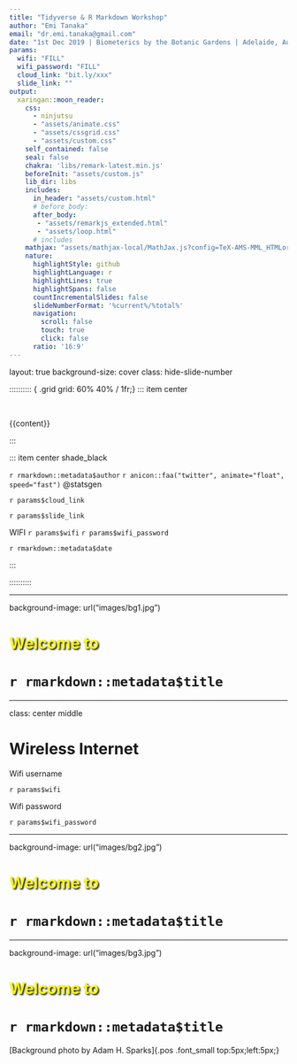 ```yaml
---
title: "Tidyverse & R Markdown Workshop"
author: "Emi Tanaka"
email: "dr.emi.tanaka@gmail.com"
date: "1st Dec 2019 | Biometerics by the Botanic Gardens | Adelaide, Australia"
params: 
  wifi: "FILL"
  wifi_password: "FILL"
  cloud_link: "bit.ly/xxx"
  slide_link: ""
output:
  xaringan::moon_reader:
    css: 
      - ninjutsu
      - "assets/animate.css"
      - "assets/cssgrid.css"
      - "assets/custom.css"
    self_contained: false
    seal: false 
    chakra: 'libs/remark-latest.min.js'
    beforeInit: "assets/custom.js"
    lib_dir: libs
    includes:
      in_header: "assets/custom.html"
      # before_body: 
      after_body: 
       - "assets/remarkjs_extended.html"
       - "assets/loop.html"
      # includes
    mathjax: "assets/mathjax-local/MathJax.js?config=TeX-AMS-MML_HTMLorMML"
    nature:
      highlightStyle: github 
      highlightLanguage: r 
      highlightLines: true
      highlightSpans: false 
      countIncrementalSlides: false
      slideNumberFormat: '%current%/%total%'
      navigation:
        scroll: false 
        touch: true
        click: false
      ratio: '16:9' 
---
```



layout: true
background-size: cover
class: hide-slide-number


:::::::::: { .grid grid: 60% 40% / 1fr;} 
::: item center

<br>

{{content}}


:::

::: item center shade_black

`r rmarkdown::metadata$author` `r anicon::faa("twitter", animate="float", speed="fast")`  @statsgen

<i class="fas fa-link"></i> 
`r params$cloud_link`

<i class="fas fa-book-open"></i>
`r params$slide_link`

WIFI <i class="fas fa-wifi"></i> `r params$wifi` <i class="fas fa-key"></i> `r params$wifi_password`

`r rmarkdown::metadata$date`


:::

:::::::::: 

---

background-image: url("images/bg1.jpg")

# <span style="text-shadow: 2px 2px 3px black;color:yellow;">Welcome to</span>
# <span style="text-shadow: 2px 2px 30px white;">`r rmarkdown::metadata$title`</span>



---

class: center middle

# Wireless Internet

::: grid 

::: item 

<i class="fas fa-wifi"></i>

Wifi username

``r params$wifi``

:::

::: item

<i class="fas fa-key"></i>

Wifi password

``r params$wifi_password``

:::

:::


---

background-image: url("images/bg2.jpg")

# <span style="text-shadow: 2px 2px 3px black;color:yellow;">Welcome to</span>
# <span style="text-shadow: 2px 2px 30px white;">`r rmarkdown::metadata$title`</span>


---


background-image: url("images/bg3.jpg")

# <span style="text-shadow: 2px 2px 3px black;color:yellow;">Welcome to</span>
# <span style="text-shadow: 2px 2px 30px white;">`r rmarkdown::metadata$title`</span>
[Background photo by Adam H. Sparks]{.pos .font_small top:5px;left:5px;}
